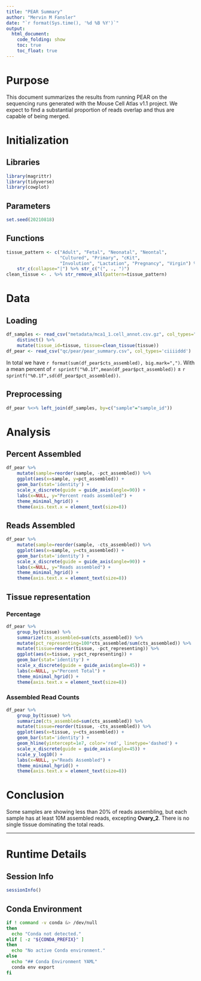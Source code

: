 ```yaml
---
title: "PEAR Summary"
author: "Mervin M Fansler"
date: "`r format(Sys.time(), '%d %B %Y')`"
output: 
  html_document: 
    code_folding: show
    toc: true
    toc_float: true
---
```


# Purpose

This document summarizes the results from running PEAR on the sequencing runs
generated with the Mouse Cell Atlas v1.1 project. We expect to find a substantial 
proportion of reads overlap and thus are capable of being merged.

# Initialization

## Libraries
```r
library(magrittr)
library(tidyverse)
library(cowplot)
```

## Parameters
```r
set.seed(20210818)
```

## Functions

```r
tissue_pattern <- c("Adult", "Fetal", "Neonatal", "Neontal", 
                    "Cultured", "Primary", "cKit",
                    "Involution", "Lactation", "Pregnancy", "Virgin") %>%
    str_c(collapse="|") %>% str_c("(", ., ")")
clean_tissue <- . %>% str_remove_all(pattern=tissue_pattern)
```

# Data
## Loading
```r
df_samples <- read_csv("metadata/mca1_1.cell_annot.csv.gz", col_types="_c_cc___") %>%
    distinct() %>%
    mutate(tissue_id=tissue, tissue=clean_tissue(tissue))
df_pear <- read_csv("qc/pear/pear_summary.csv", col_types='ciiiiddd')
```


In total we have `r format(sum(df_pear$cts_assembled), big.mark=",")`. With a mean
percent of `r sprintf("%0.1f",mean(df_pear$pct_assembled))` $\pm$ `r sprintf("%0.1f",sd(df_pear$pct_assembled))`.

## Preprocessing
```r
df_pear %<>% left_join(df_samples, by=c("sample"="sample_id"))
```

# Analysis

## Percent Assembled

```r
df_pear %>%
    mutate(sample=reorder(sample, -pct_assembled)) %>%
    ggplot(aes(x=sample, y=pct_assembled)) +
    geom_bar(stat='identity') +
    scale_x_discrete(guide = guide_axis(angle=90)) +
    labs(x=NULL, y="Percent reads assembled") +
    theme_minimal_hgrid() +
    theme(axis.text.x = element_text(size=8))
```

## Reads Assembled

```r
df_pear %>%
    mutate(sample=reorder(sample, -cts_assembled)) %>%
    ggplot(aes(x=sample, y=cts_assembled)) +
    geom_bar(stat='identity') +
    scale_x_discrete(guide = guide_axis(angle=90)) +
    labs(x=NULL, y="Reads assembled") +
    theme_minimal_hgrid() +
    theme(axis.text.x = element_text(size=8))
```

## Tissue representation
### Percentage
```r
df_pear %>% 
    group_by(tissue) %>% 
    summarize(cts_assembled=sum(cts_assembled)) %>% 
    mutate(pct_representing=100*cts_assembled/sum(cts_assembled)) %>% 
    mutate(tissue=reorder(tissue, -pct_representing)) %>%
    ggplot(aes(x=tissue, y=pct_representing)) +
    geom_bar(stat='identity') +
    scale_x_discrete(guide = guide_axis(angle=45)) +
    labs(x=NULL, y="Percent Total") +
    theme_minimal_hgrid() +
    theme(axis.text.x = element_text(size=8))
```

### Assembled Read Counts
```r
df_pear %>% 
    group_by(tissue) %>% 
    summarize(cts_assembled=sum(cts_assembled)) %>% 
    mutate(tissue=reorder(tissue, -cts_assembled)) %>%
    ggplot(aes(x=tissue, y=cts_assembled)) +
    geom_bar(stat='identity') +
    geom_hline(yintercept=1e7, color='red', linetype='dashed') +
    scale_x_discrete(guide = guide_axis(angle=45)) +
    scale_y_log10() +
    labs(x=NULL, y="Reads Assembled") +
    theme_minimal_hgrid() +
    theme(axis.text.x = element_text(size=8))
```

# Conclusion

Some samples are showing less than 20% of reads assembling, but each sample has at least 10M assembled reads, excepting **Ovary_2**. There is no single tissue dominating the total reads.

---

# Runtime Details
## Session Info
```r
sessionInfo()
```

## Conda Environment
```bash
if ! command -v conda &> /dev/null
then
  echo "Conda not detected."
elif [ -z "${CONDA_PREFIX}" ]
then
  echo "No active Conda environment."
else
  echo "## Conda Environment YAML"
  conda env export
fi
```

